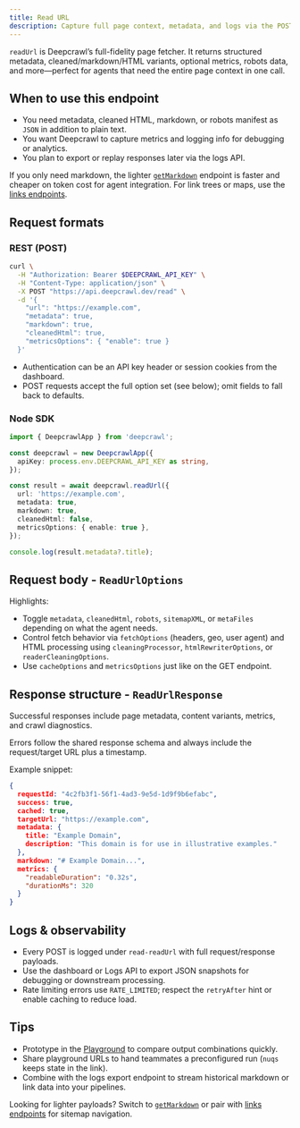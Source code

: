 ```yaml
---
title: Read URL
description: Capture full page context, metadata, and logs via the POST /read endpoint.
---
```


`readUrl` is Deepcrawl’s full-fidelity page fetcher. It returns structured metadata, cleaned/markdown/HTML variants, optional metrics, robots data, and more—perfect for agents that need the entire page context in one call.

## When to use this endpoint
- You need metadata, cleaned HTML, markdown, or robots manifest as `JSON` in addition to plain text.
- You want Deepcrawl to capture metrics and logging info for debugging or analytics.
- You plan to export or replay responses later via the logs API.

If you only need markdown, the lighter [`getMarkdown`](/docs/features/read/getMarkdown) endpoint is faster and cheaper on token cost for agent integration. For link trees or maps, use the [links endpoints](/docs/features/links).

## Request formats

### REST (POST)

```bash
curl \
  -H "Authorization: Bearer $DEEPCRAWL_API_KEY" \
  -H "Content-Type: application/json" \
  -X POST "https://api.deepcrawl.dev/read" \
  -d '{
    "url": "https://example.com",
    "metadata": true,
    "markdown": true,
    "cleanedHtml": true,
    "metricsOptions": { "enable": true }
  }'
```

- Authentication can be an API key header or session cookies from the dashboard.
- POST requests accept the full option set (see below); omit fields to fall back to defaults.

### Node SDK

```ts
import { DeepcrawlApp } from 'deepcrawl';

const deepcrawl = new DeepcrawlApp({
  apiKey: process.env.DEEPCRAWL_API_KEY as string,
});

const result = await deepcrawl.readUrl({
  url: 'https://example.com',
  metadata: true,
  markdown: true,
  cleanedHtml: false,
  metricsOptions: { enable: true },
});

console.log(result.metadata?.title);
```

## Request body - `ReadUrlOptions`

<AutoTypeTable
  path="../../packages/contracts/src/read.ts"
  name="ReadUrlOptions"
/>

Highlights:
- Toggle `metadata`, `cleanedHtml`, `robots`, `sitemapXML`, or `metaFiles` depending on what the agent needs.
- Control fetch behavior via `fetchOptions` (headers, geo, user agent) and HTML processing using `cleaningProcessor`, `htmlRewriterOptions`, or `readerCleaningOptions`.
- Use `cacheOptions` and `metricsOptions` just like on the GET endpoint.

## Response structure - `ReadUrlResponse`

Successful responses include page metadata, content variants, metrics, and crawl diagnostics.

<AutoTypeTable
  path="../../packages/contracts/src/read.ts"
  name="ReadUrlResponse"
/>

Errors follow the shared response schema and always include the request/target URL plus a timestamp.

<AutoTypeTable
  path="../../packages/types/src/routers/read/types.ts"
  name="ReadErrorResponse"
/>

Example snippet:

```json
{
  requestId: "4c2fb3f1-56f1-4ad3-9e5d-1d9f9b6efabc",
  success: true,
  cached: true,
  targetUrl: "https://example.com",
  metadata: {
    title: "Example Domain",
    description: "This domain is for use in illustrative examples." 
  },
  markdown: "# Example Domain...",
  metrics: {
    "readableDuration": "0.32s",
    "durationMs": 320
  }
}
```

## Logs & observability
- Every POST is logged under `read-readUrl` with full request/response payloads.
- Use the dashboard or Logs API to export JSON snapshots for debugging or downstream processing.
- Rate limiting errors use `RATE_LIMITED`; respect the `retryAfter` hint or enable caching to reduce load.

## Tips
- Prototype in the [Playground](/docs/usage/playground) to compare output combinations quickly.
- Share playground URLs to hand teammates a preconfigured run (`nuqs` keeps state in the link).
- Combine with the logs export endpoint to stream historical markdown or link data into your pipelines.

Looking for lighter payloads? Switch to [`getMarkdown`](/docs/features/read/getMarkdown) or pair with [links endpoints](/docs/features/links) for sitemap navigation.
